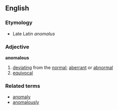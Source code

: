 ==English==
===Etymology===
*Late Latin ''anomalus''

===Adjective===
'''anomalous'''
#[[deviating]] from the [[normal]]; [[aberrant]] or [[abnormal]]
#[[equivocal]]
===Related terms===
*[[anomaly]]
*[[anomalously]]